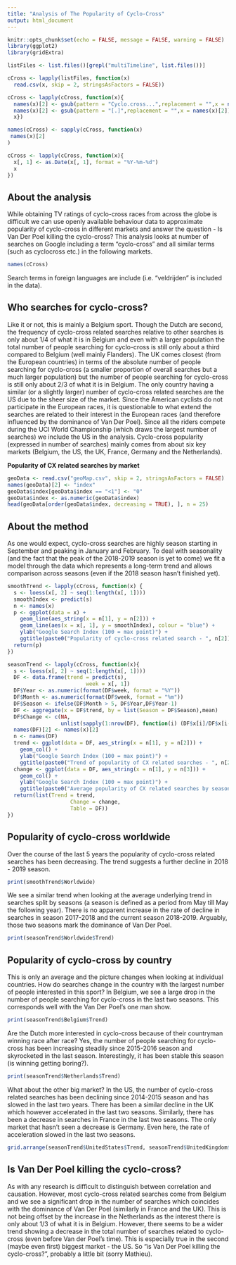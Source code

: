 ```yaml
---
title: "Analysis of The Popularity of Cyclo-Cross"
output: html_document
---
```


```r
knitr::opts_chunk$set(echo = FALSE, message = FALSE, warning = FALSE)
library(ggplot2)
library(gridExtra)
```


```r
listFiles <- list.files()[grepl("multiTimeline", list.files())]

cCross <- lapply(listFiles, function(x)
  read.csv(x, skip = 2, stringsAsFactors = FALSE))

cCross <- lapply(cCross, function(x){
  names(x)[2] <- gsub(pattern = "Cyclo.cross...",replacement = "",x = names(x)[2])
  names(x)[2] <- gsub(pattern = "[.]",replacement = "",x = names(x)[2])
  x})

names(cCross) <- sapply(cCross, function(x)
 names(x)[2]  
)

cCross <- lapply(cCross, function(x){
  x[, 1] <- as.Date(x[, 1], format = "%Y-%m-%d")
  x
})
```

## About the analysis
While obtaining TV ratings of cyclo-cross races from across the globe is difficult we can use openly available behaviour data to approximate popularity of cyclo-cross in different markets and answer the question -  Is Van Der Poel killing the cyclo-cross? This analysis looks at number of searches on Google including a term "cyclo-cross" and all similar terms (such as cyclocross etc.) in the following markets. 
```r
names(cCross)
```
Search terms in foreign languages are include (i.e. "veldrijden" is included in the data). 

## Who searches for cyclo-cross?
Like it or not, this is mainly a Belgium sport. Though the Dutch are second, the frequency of cyclo-cross related searches relative to other searches is only about 1/4 of what it is in Belgium and even with a larger population the total number of people searching for cyclo-cross is still only about a third compared to Belgium (well mainly Flanders). The UK comes closest (from the European countries) in terms of the absolute number of people searching for cyclo-cross (a smaller proportion of overall searches but a much larger population) but the number of people searching for cyclo-cross is still only about 2/3 of what it is in Belgium. The only country having a similar (or a slightly larger) number of cyclo-cross related searches are the US due to the sheer size of the market. Since the American cyclists do not participate in the European races, it is questionable to what extend the searches are related to their interest in the European races (and therefore influenced by the dominance of Van Der Poel). Since all the riders compete during the UCI World Championship (which draws the largest number of searches) we include the US in the analysis. Cyclo-cross popularity (expressed in number of searches) mainly comes from about six key markets (Belgium, the US, the UK, France, Germany and the Netherlands).

**Popularity of CX related searches by market**
```r
geoData <- read.csv("geoMap.csv", skip = 2, stringsAsFactors = FALSE)
names(geoData)[2] <- "index"
geoData$index[geoData$index == "<1"] <- "0"
geoData$index <- as.numeric(geoData$index)
head(geoData[order(geoData$index, decreasing = TRUE), ], n = 25)
```

## About the method
As one would expect, cyclo-cross searches are highly season starting in September and peaking in January and February. To deal with seasonality (and the fact that the peak of the 2018-2019 season is yet to come) we fit a model through the data which represents a long-term trend and allows comparison across seasons (even if the 2018 season hasn't finished yet).

```r
smoothTrend <- lapply(cCross, function(x) {
  s <- loess(x[, 2] ~ seq(1:length(x[, 1])))
  smoothIndex <- predict(s)
  n <- names(x)
  p <- ggplot(data = x) +
    geom_line(aes_string(x = n[1], y = n[2])) +
    geom_line(aes(x = x[, 1], y = smoothIndex), colour = "blue") +
    ylab("Google Search Index (100 = max point)") + 
    ggtitle(paste0("Popularity of cyclo-cross related search - ", n[2]))
  return(p)
})

seasonTrend <- lapply(cCross, function(x){
  s <- loess(x[, 2] ~ seq(1:length(x[, 1])))
  DF <- data.frame(trend = predict(s),
                         week = x[, 1])
  DF$Year <- as.numeric(format(DF$week, format = "%Y"))
  DF$Month <- as.numeric(format(DF$week, format = "%m"))
  DF$Season <- ifelse(DF$Month > 5, DF$Year,DF$Year-1)
  DF <- aggregate(x = DF$trend, by = list(Season = DF$Season),mean)
  DF$Change <- c(NA, 
                 unlist(sapply(1:nrow(DF), function(i) (DF$x[i]/DF$x[i-1]-1)*100)))
  names(DF)[2] <- names(x)[2]
  n <- names(DF)
  trend <- ggplot(data = DF, aes_string(x = n[1], y = n[2])) +
    geom_col() +
    ylab("Google Search Index (100 = max point)") + 
    ggtitle(paste0("Trend of popularity of CX related searches - ", n[2]))
  change <- ggplot(data = DF, aes_string(x = n[1], y = n[3])) +
    geom_col() +
    ylab("Google Search Index (100 = max point)") + 
    ggtitle(paste0("Average popularity of CX related searches by season - ", n[2]))
  return(list(Trend = trend,
                    Change = change,
                    Table = DF))
})
```

## Popularity of cyclo-cross worldwide
Over the course of the last 5 years the popularity of cyclo-cross related searches has been decreasing. The trend suggests a further decline in 2018 - 2019 season.
```r
print(smoothTrend$Worldwide)
```

We see a similar trend when looking at the average underlying trend in searches split by seasons (a season is defined as a period from May till May the following year). There is no apparent increase in the rate of decline in searches in season 2017-2018 and the current season 2018-2019. Arguably, those two seasons mark the dominance of Van Der Poel. 
```r
print(seasonTrend$Worldwide$Trend)
```

## Popularity of cyclo-cross by country
This is only an average and the picture changes when looking at individual countries. How do searches change in the country with the largest number of people interested in this sport? In Belgium, we see a large drop in the number of people searching for cyclo-cross in the last two seasons. This corresponds well with the Van Der Poel's one man show.

```r
print(seasonTrend$Belgium$Trend)
```

Are the Dutch more interested in cyclo-cross because of their countryman winning race after race? Yes, the number of people searching for cyclo-cross has been increasing steadily since 2015-2016 season and skyrocketed in the last season. Interestingly, it has been stable this season (is winning getting boring?).
```r
print(seasonTrend$Netherlands$Trend)
```

What about the other big market? In the US, the number of cyclo-cross related searches has been declining since 2014-2015 season and has slowed in the last two years. There has been a similar decline in the UK which however accelerated in the last two seasons. Similarly, there has been a decrease in searches in France in the last two seasons. The only market that hasn't seen a decrease is Germany. Even here, the rate of acceleration slowed in the last two seasons.
```r
grid.arrange(seasonTrend$UnitedStates$Trend, seasonTrend$UnitedKingdom$Trend, seasonTrend$France$Trend, seasonTrend$Germany$Trend, nrow = 2, ncol = 2)
```

## Is Van Der Poel killing the cyclo-cross?
As with any research is difficult to distinguish between correlation and causation. However, most cyclo-cross related searches come from Belgium and we see a significant drop in the number of searches which coincides with the dominance of Van Der Poel (similarly in France and the UK). This is not being offset by the increase in the Netherlands as the interest there is only about 1/3 of what it is in Belgium. However, there seems to be a wider trend showing a decrease in the total number of searches related to cyclo-cross (even before Van der Poel's time). This is especially true in the second (maybe even first) biggest market - the US. So "is Van Der Poel killing the cyclo-cross?", probably a little bit (sorry Mathieu).